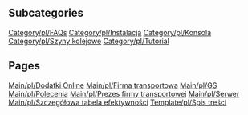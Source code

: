 
== Subcategories ==
[[Category/pl/FAQs]]
[[Category/pl/Instalacja]]
[[Category/pl/Konsola]]
[[Category/pl/Szyny kolejowe]]
[[Category/pl/Tutorial]]

== Pages ==
[[Main/pl/Dodatki Online]]
[[Main/pl/Firma transportowa]]
[[Main/pl/GS]]
[[Main/pl/Polecenia]]
[[Main/pl/Prezes firmy transportowej]]
[[Main/pl/Serwer]]
[[Main/pl/Szczegółowa tabela efektywności]]
[[Template/pl/Spis treści]]
